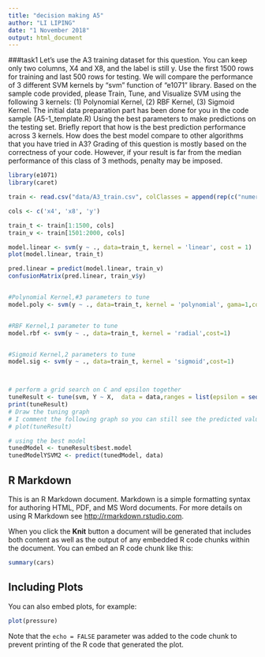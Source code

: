 ```yaml
---
title: "decision making A5"
author: "LI LIPING"
date: "1 November 2018"
output: html_document
---
```

###task1
Let's use the A3 training dataset for this question. You can keep only two columns, X4 and X8, and the label is still y. Use the first 1500 rows for training and last 500 rows for testing.
We will compare the performance of 3 different SVM kernels by "svm" function of "e1071" library. Based on the sample code provided, please Train, Tune, and Visualize SVM using the following 3 kernels: (1) Polynomial Kernel, (2) RBF Kernel, (3) Sigmoid Kernel. The initial data preparation part has been done for you in the code sample (A5-1_template.R) Using the best parameters to make predictions on the testing set. Briefly report that how is
the best prediction performance across 3 kernels. How does the best model compare to
other algorithms that you have tried in A3?
Grading of this question is mostly based on the correctness of your code. However, if your
result is far from the median performance of this class of 3 methods, penalty may be
imposed.
```r
library(e1071)
library(caret)

train <- read.csv("data/A3_train.csv", colClasses = append(rep(c("numeric"), times = 15), "factor"))

cols <- c('x4', 'x8', 'y')

train_t <- train[1:1500, cols]
train_v <- train[1501:2000, cols]

model.linear <- svm(y ~ ., data=train_t, kernel = 'linear', cost = 1)
plot(model.linear, train_t)

pred.linear = predict(model.linear, train_v)
confusionMatrix(pred.linear, train_v$y)


#Polynomial Kernel,#3 parameters to tune
model.poly <- svm(y ~ ., data=train_t, kernel = 'polynomial', gama=1,cost=1)


#RBF Kernel,1 parameter to tune
model.rbf <- svm(y ~ ., data=train_t, kernel = 'radial',cost=1)


#Sigmoid Kernel,2 parameters to tune
model.sig <- svm(y ~ ., data=train_t, kernel = 'sigmoid',cost=1)



# perform a grid search on C and epsilon together
tuneResult <- tune(svm, Y ~ X,  data = data,ranges = list(epsilon = seq(0,1,0.1), cost = 2^(2:9))) # epsilon from 0 to 1 with step 0.1
print(tuneResult)
# Draw the tuning graph
# I comment the following graph so you can still see the predicted value on the orignal plot
# plot(tuneResult) 

# using the best model 
tunedModel <- tuneResult$best.model
tunedModelYSVM2 <- predict(tunedModel, data) 
```

## R Markdown

This is an R Markdown document. Markdown is a simple formatting syntax for authoring HTML, PDF, and MS Word documents. For more details on using R Markdown see <http://rmarkdown.rstudio.com>.

When you click the **Knit** button a document will be generated that includes both content as well as the output of any embedded R code chunks within the document. You can embed an R code chunk like this:

```r
summary(cars)
```

## Including Plots

You can also embed plots, for example:

```r
plot(pressure)
```

Note that the `echo = FALSE` parameter was added to the code chunk to prevent printing of the R code that generated the plot.
